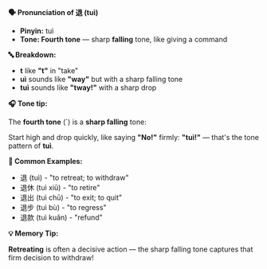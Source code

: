 **🗣️ Pronunciation of 退 (tuì)**

- **Pinyin:** tuì
- **Tone: Fourth tone** — sharp **falling** tone, like giving a command

**🔤 Breakdown:**

- **t** like **"t"** in "take"
- **uì** sounds like **"way"** but with a sharp falling tone
- **tuì** sounds like **"tway!"** with a sharp drop

**🎧 Tone tip:**

The **fourth tone** (`) is a **sharp falling** tone:

Start high and drop quickly, like saying **"No!"** firmly: **"tuì!"** — that's the tone pattern of
**tuì**.

**📝 Common Examples:**

- 退 (tuì) - "to retreat; to withdraw"
- 退休 (tuì xiū) - "to retire"
- 退出 (tuì chū) - "to exit; to quit"
- 退步 (tuì bù) - "to regress"
- 退款 (tuì kuǎn) - "refund"

**💡 Memory Tip:**

**Retreating** is often a decisive action — the sharp falling tone captures that firm decision to
withdraw!
